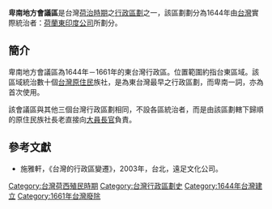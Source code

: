 '''卑南地方會議區'''是台灣[[台灣荷西殖民時期|荷治時期]]之[[行政區劃|行政區劃]]之一，該區劃劃分為1644年由[[台灣|台灣]]實際統治者：[[荷蘭東印度公司|荷蘭東印度公司]]所劃分。

==簡介==
卑南地方會議區為1644年－1661年的東台灣行政區。位置範圍約指台東區域。該區域統治數十個[[台灣原住民|台灣原住民]]族社，是為東台灣最早之行政區劃，而卑南一詞，亦為首次使用。

該會議區與其他三個台灣行政區劃相同，不設各區統治者，而是由該區劃轄下歸順的原住民族社長老直接向[[大員長官|大員長官]]負責。

==參考文獻==
{{refbegin}}
*施雅軒，《台灣的行政區變遷》，2003年，台北，遠足文化公司。
{{refend}}

{{Dutch Formosa}}

[[Category:台灣荷西殖民時期|Category:台灣荷西殖民時期]]
[[Category:台灣行政區劃史|Category:台灣行政區劃史]]
[[Category:1644年台灣建立|Category:1644年台灣建立]]
[[Category:1661年台灣廢除|Category:1661年台灣廢除]]